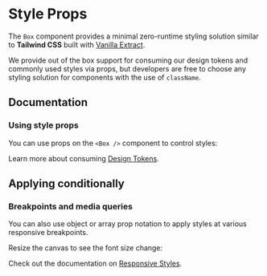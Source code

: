 

# Style Props

The `Box` component provides a minimal zero-runtime styling solution similar to **Tailwind CSS** built with [Vanilla Extract](https://vanilla-extract.style/).

We provide out of the box support for consuming our design tokens and commonly used styles via props, but developers are free to choose any styling solution for components with the use of `className`.

## Documentation

### Using style props

You can use props on the `<Box />` component to control styles:

<Demo component={PropUsage} />

Learn more about consuming [Design Tokens](/styled-system/design-tokens/).

## Applying conditionally

### Breakpoints and media queries

You can also use object or array prop notation to apply styles at various responsive breakpoints.

<Callout>Resize the canvas to see the font size change:</Callout>

<Demo
  iframe="/styled-system/index-demo/"
  height="150"
  component={ResponsiveUsage}
/>

Check out the documentation on [Responsive Styles](/styled-system/responsive-styles/).
